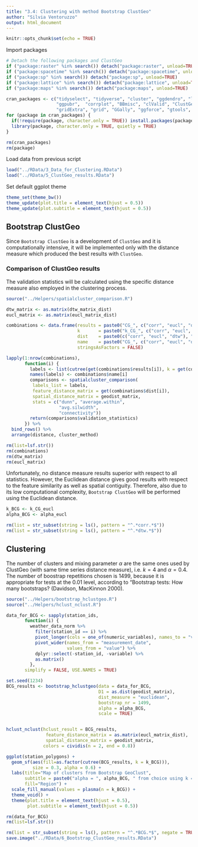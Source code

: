 ```yaml
---
title: "3.4: Clustering with method Bootstrap ClustGeo"
author: "Silvia Ventoruzzo"
output: html_document
---
```


```r
knitr::opts_chunk$set(echo = TRUE)
```

Import packages
```r
# Detach the following packages and ClustGeo
if ("package:raster" %in% search()) detach("package:raster", unload=TRUE)
if ("package:spacetime" %in% search()) detach("package:spacetime", unload=TRUE)
if ("package:sp" %in% search()) detach("package:sp", unload=TRUE)
if ("package:lattice" %in% search()) detach("package:lattice", unload=TRUE)
if ("package:maps" %in% search()) detach("package:maps", unload=TRUE)

cran_packages <- c("tidyselect", "tidyverse", "cluster", "ggdendro", "lubridate", "factoextra", 
                   "ggpubr",  "corrplot", "BBmisc", "clValid", "ClustGeo",
                   "gridExtra", "grid", "GGally", "ggforce", "gtools", "viridis")
for (package in cran_packages) {
  if(!require(package, character.only = TRUE)) install.packages(package, character.only = TRUE)
  library(package, character.only = TRUE, quietly = TRUE)
}

rm(cran_packages)
rm(package)
```

Load data from previous script
```r
load("../RData/3_Data_for_Clustering.RData")
load("../RData/5_ClustGeo_results.RData")
```

Set default ggplot theme
```r
theme_set(theme_bw())
theme_update(plot.title = element_text(hjust = 0.5))
theme_update(plot.subtitle = element_text(hjust = 0.5))
```


## Bootstrap ClustGeo
Since `Bootstrap ClustGeo` is a development of `ClustGeo` and it is computationally intensive, it will be implemented only with the distance measure which produced the best results with `ClustGeo`.

### Comparison of ClustGeo results
The validation statistics will be calculated using the specific distance measure also employed in the clustering process.
```r
source("../Helpers/spatialcluster_comparison.R")

dtw_matrix <- as.matrix(dtw_matrix_dist)
eucl_matrix <- as.matrix(eucl_matrix_dist)

combinations <- data.frame(results = paste0("CG_", c("corr", "eucl", "dtw"), "_results"),
                           k       = paste0("k_CG_", c("corr", "eucl", "dtw")),
                           dist    = paste0(c("corr", "eucl", "dtw"), "_matrix"),
                           name    = paste0("CG_", c("corr", "eucl", "dtw")),
                           stringsAsFactors = FALSE)

lapply(1:nrow(combinations),
       function(i) {
         labels <- list(cutree(get(combinations$results[i]), k = get(combinations$k[i])))
         names(labels) <- combinations$name[i]
         comparisons <- spatialcluster_comparison(
          labels_list = labels,
          feature_distance_matrix = get(combinations$dist[i]), 
          spatial_distance_matrix = geodist_matrix,
          stats = c("dunn", "average.within", 
                    "avg.silwidth",
                    "connectivity"))
         return(comparisons$validation_statistics)
       }) %>%
  bind_rows() %>%
  arrange(distance, cluster_method)

rm(list=lsf.str())
rm(combinations)
rm(dtw_matrix)
rm(eucl_matrix)
```

Unfortunately, no distance measure results superior with respect to all statistics. However, the Euclidean distance gives good results with respect to the feature similarity as well as spatial contiguity. Therefore, also due to its low computational complexity, `Bootstrap ClustGeo` will be performed using the Euclidean distance.

```r
k_BCG <- k_CG_eucl
alpha_BCG <- alpha_eucl

rm(list = str_subset(string = ls(), pattern = "^.*corr.*$"))
rm(list = str_subset(string = ls(), pattern = "^.*dtw.*$"))
```

## Clustering
The number of clusters and mixing parameter $\alpha$ are the same ones used by ClustGeo (with same time series distance measure), i.e. $k = 4$ and $\alpha = 0.4$. The number of boostrap repetitions chosen is 1499, because it is appropriate for tests at the 0.01 level, according to “Bootstrap tests:  How many bootstraps? (Davidson, MacKinnon 2000).
```r
source("../Helpers/bootstrap_hclustgeo.R")
source("../Helpers/hclust_nclust.R")

data_for_BCG <- sapply(station_ids,
       function(i) {
         weather_data_norm %>%
           filter(station_id == i) %>%
           pivot_longer(cols = one_of(numeric_variables), names_to = "variable") %>%
           pivot_wider(names_from = "measurement_date", 
                       values_from = "value") %>%
           dplyr::select(-station_id, -variable) %>%
           as.matrix()
         },
       simplify = FALSE, USE.NAMES = TRUE)

set.seed(1234)
BCG_results <- bootstrap_hclustgeo(data = data_for_BCG, 
                                   D1 = as.dist(geodist_matrix),
                                   dist_measure = "euclidean",
                                   bootstrap_nr = 1499, 
                                   alpha = alpha_BCG,
                                   scale = TRUE)


hclust_nclust(hclust_result = BCG_results,
               feature_distance_matrix = as.matrix(eucl_matrix_dist),
               spatial_distance_matrix = geodist_matrix,
              colors = cividis(n = 2, end = 0.8))

ggplot(station_polygons) +
  geom_sf(aes(fill=as.factor(cutree(BCG_results, k = k_BCG))),
          size = 0.3, alpha = 0.6) +
  labs(title="Map of clusters from Bootstrap GeoClust",
       subtitle = paste0("alpha = ", alpha_BCG, " from choice using k = ", k_BCG),
       fill="Region") +
  scale_fill_manual(values = plasma(n = k_BCG)) +
  theme_void() +
  theme(plot.title = element_text(hjust = 0.5),
        plot.subtitle = element_text(hjust = 0.5))

rm(data_for_BCG)
rm(list=lsf.str())
```

```r
rm(list = str_subset(string = ls(), pattern = "^.*BCG.*$", negate = TRUE))
save.image("../RData/6_Bootstrap_ClustGeo_results.RData")
```